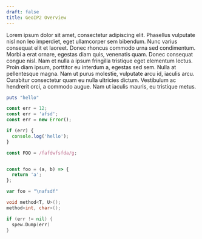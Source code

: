 ```yaml
---
draft: false
title: GeoIP2 Overview
---
```



Lorem ipsum dolor sit amet, consectetur adipiscing elit. Phasellus vulputate nisl non leo imperdiet, eget ullamcorper sem bibendum. Nunc varius consequat elit et laoreet. Donec rhoncus commodo urna sed condimentum. Morbi a erat ornare, egestas diam quis, venenatis quam. Donec consequat congue nisl. Nam et nulla a ipsum fringilla tristique eget elementum lectus. Proin diam ipsum, porttitor eu interdum a, egestas sed sem. Nulla at pellentesque magna. Nam ut purus molestie, vulputate arcu id, iaculis arcu. Curabitur consectetur quam eu nulla ultricies dictum. Vestibulum ac hendrerit orci, a commodo augue. Nam ut iaculis mauris, eu tristique metus.

<CodeSet>

```ruby
puts "hello"
```

```javascript
const err = 12;
const err = 'afsd';
const err = new Error();

if (err) {
  console.log('hello');
}

const FOO = /fafdwfsfda/g;


const foo = (a, b) => {
  return 'a';
};

var foo = "\nafsdf"
```

```csharp
void method<T, U>();
method<int, char>();
```

```go
if (err != nil) {
  spew.Dump(err)
}
```

</CodeSet>
